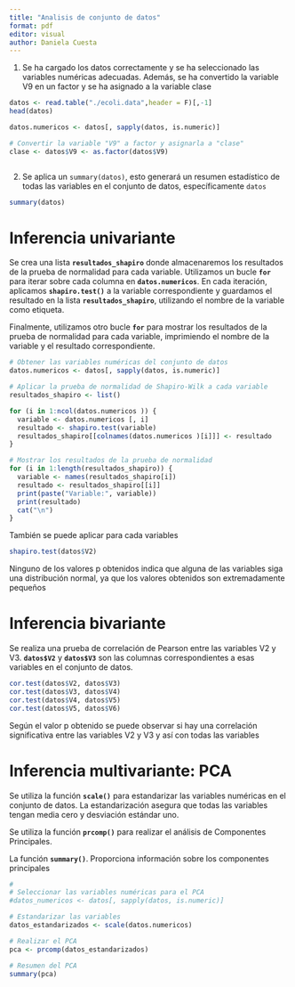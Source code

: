 ```yaml
---
title: "Analisis de conjunto de datos"
format: pdf
editor: visual
author: Daniela Cuesta
---
```


1.  Se ha cargado los datos correctamente y se ha seleccionado las variables numéricas adecuadas. Además, se ha convertido la variable V9 en un factor y se ha asignado a la variable clase

```r
datos <- read.table("./ecoli.data",header = F)[,-1]
head(datos)

datos.numericos <- datos[, sapply(datos, is.numeric)]

# Convertir la variable "V9" a factor y asignarla a "clase"
clase <- datos$V9 <- as.factor(datos$V9)



```

2.  Se aplica un `summary(datos)`, esto generará un resumen estadístico de todas las variables en el conjunto de datos, específicamente `datos`

```r
summary(datos)
```

# Inferencia univariante

Se crea una lista **`resultados_shapiro`** donde almacenaremos los resultados de la prueba de normalidad para cada variable. Utilizamos un bucle **`for`** para iterar sobre cada columna en **`datos.numericos`**. En cada iteración, aplicamos **`shapiro.test()`** a la variable correspondiente y guardamos el resultado en la lista **`resultados_shapiro`**, utilizando el nombre de la variable como etiqueta.

Finalmente, utilizamos otro bucle **`for`** para mostrar los resultados de la prueba de normalidad para cada variable, imprimiendo el nombre de la variable y el resultado correspondiente.

```r
# Obtener las variables numéricas del conjunto de datos
datos.numericos <- datos[, sapply(datos, is.numeric)]

# Aplicar la prueba de normalidad de Shapiro-Wilk a cada variable
resultados_shapiro <- list()

for (i in 1:ncol(datos.numericos )) {
  variable <- datos.numericos [, i]
  resultado <- shapiro.test(variable)
  resultados_shapiro[[colnames(datos.numericos )[i]]] <- resultado
}

# Mostrar los resultados de la prueba de normalidad
for (i in 1:length(resultados_shapiro)) {
  variable <- names(resultados_shapiro[i])
  resultado <- resultados_shapiro[[i]]
  print(paste("Variable:", variable))
  print(resultado)
  cat("\n")
}

```

También se puede aplicar para cada variables

```r
shapiro.test(datos$V2)
```

Ninguno de los valores p obtenidos indica que alguna de las variables siga una distribución normal, ya que los valores obtenidos son extremadamente pequeños

# Inferencia bivariante

Se realiza una prueba de correlación de Pearson entre las variables V2 y V3. **`datos$V2`** y **`datos$V3`** son las columnas correspondientes a esas variables en el conjunto de datos.

```r
cor.test(datos$V2, datos$V3)
cor.test(datos$V3, datos$V4)
cor.test(datos$V4, datos$V5)
cor.test(datos$V5, datos$V6)
```

Según el valor p obtenido se puede observar si hay una correlación significativa entre las variables V2 y V3 y así con todas las variables

# Inferencia multivariante: PCA

Se utiliza la función **`scale()`** para estandarizar las variables numéricas en el conjunto de datos. La estandarización asegura que todas las variables tengan media cero y desviación estándar uno.

Se utiliza la función **`prcomp()`** para realizar el análisis de Componentes Principales.

La función **`summary()`**. Proporciona información sobre los componentes principales

```r
# 
# Seleccionar las variables numéricas para el PCA
#datos_numericos <- datos[, sapply(datos, is.numeric)]

# Estandarizar las variables
datos_estandarizados <- scale(datos.numericos)

# Realizar el PCA
pca <- prcomp(datos_estandarizados)

# Resumen del PCA
summary(pca)

```
